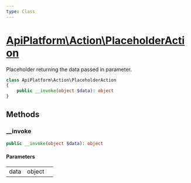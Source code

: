```yaml
---
type: Class
---
```


# [ApiPlatform\Action\PlaceholderAction](/docs/vmain/reference/Action/PlaceholderAction)

Placeholder returning the data passed in parameter.


```php
class ApiPlatform\Action\PlaceholderAction
{
    public __invoke(object $data): object
}
```
## Methods

### __invoke



```php
public __invoke(object $data): object
```

#### Parameters

<table><tbody>
<tr><td>data</td><td>object</td><td></td></tr>
</tbody>
</table>
